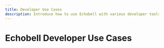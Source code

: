 ```yaml
---
title: Developer Use Cases
description: Introduce how to use Echobell with various developer tools
---
```


# Echobell Developer Use Cases

<Cards>
  <Card
    href="/docs/developer/grafana"
    title="Grafana Integration"
    description="Integrate Grafana with Echobell for enhanced monitoring."
  />
  <Card
    href="/docs/developer/prometheus"
    title="Prometheus Integration"
    description="Send Prometheus Alertmanager alerts to Echobell via webhook or email."
  />
  <Card
    href="/docs/developer/github"
    title="GitHub Webhook Integration"
    description="Integrate GitHub webhooks with Echobell for instant notifications."
  />
  <Card
    href="/docs/developer/app-store-connect"
    title="App Store Connect Webhook Integration"
    description="Get instant app status and TestFlight feedback alerts via Echobell."
  />
</Cards>
